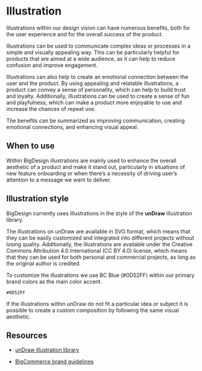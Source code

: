 
# Illustration

Illustrations within our design vision can have numerous benefits, both for the user experience and for the overall success of the product.

Illustrations can be used to communicate complex ideas or processes in a simple and visually appealing way. This can be particularly helpful for products that are aimed at a wide audience, as it can help to reduce confusion and improve engagement.

Illustrations can also help to create an emotional connection between the user and the product. By using appealing and relatable illustrations, a product can convey a sense of personality, which can help to build trust and loyalty. Additionally, illustrations can be used to create a sense of fun and playfulness, which can make a product more enjoyable to use and increase the chances of repeat use.

The benefits can be summarized as improving communication, creating emotional connections, and enhancing visual appeal.

## When to use

Within BigDesign illustrations are mainly used to enhance the overall aesthetic of a product and make it stand out, particularly in situations of new feature onboarding or when there’s a necessity of driving user’s attention to a message we want to deliver.

## Illustration style

BigDesign currently uses Illustrations in the style of the **unDraw** illustration library.

The illustrations on unDraw are available in SVG format, which means that they can be easily customized and integrated into different projects without losing quality. Additionally, the illustrations are available under the Creative Commons Attribution 4.0 International (CC BY 4.0) license, which means that they can be used for both personal and commercial projects, as long as the original author is credited.

To customize the illustrations we use BC Blue (#0D52FF) within our primary brand colors as the main color accent.

<Swatch color="#0D52FF" name="BC Blue"> `#0D52FF`</Swatch>

If the illustrations within unDraw do not fit a particular idea or subject it is possible to create a custom composition by following the same visual aesthetic.

## Resources

-   [unDraw illustration library](https://undraw.co/ "https://undraw.co/")
    
-   [BigCommerce brand guidelines](https://design.bigcommerce.com/wp-content/uploads/2020/05/BC_BrandGuidelines_2020.1.pdf "https://design.bigcommerce.com/wp-content/uploads/2020/05/BC_BrandGuidelines_2020.1.pdf")